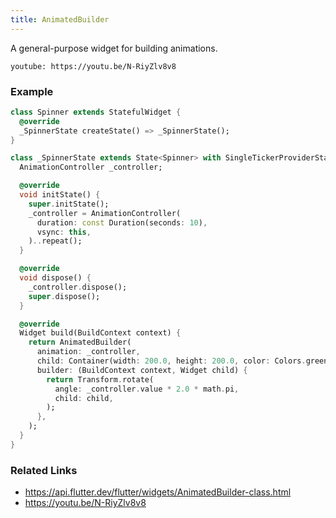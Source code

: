 ```yaml
---
title: AnimatedBuilder
---
```


A general-purpose widget for building animations.

`youtube: https://youtu.be/N-RiyZlv8v8`

### Example

```dart liveslice=AnimatedBuilder height=400px
class Spinner extends StatefulWidget {
  @override
  _SpinnerState createState() => _SpinnerState();
}

class _SpinnerState extends State<Spinner> with SingleTickerProviderStateMixin {
  AnimationController _controller;

  @override
  void initState() {
    super.initState();
    _controller = AnimationController(
      duration: const Duration(seconds: 10),
      vsync: this,
    )..repeat();
  }

  @override
  void dispose() {
    _controller.dispose();
    super.dispose();
  }

  @override
  Widget build(BuildContext context) {
    return AnimatedBuilder(
      animation: _controller,
      child: Container(width: 200.0, height: 200.0, color: Colors.green),
      builder: (BuildContext context, Widget child) {
        return Transform.rotate(
          angle: _controller.value * 2.0 * math.pi,
          child: child,
        );
      },
    );
  }
}
```

### Related Links
- https://api.flutter.dev/flutter/widgets/AnimatedBuilder-class.html
- https://youtu.be/N-RiyZlv8v8
